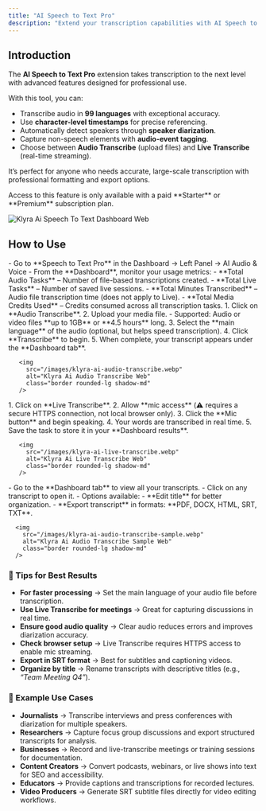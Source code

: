 ```yaml
---
title: "AI Speech to Text Pro"
description: "Extend your transcription capabilities with AI Speech to Text Pro, featuring industry-leading accuracy in 99 languages, character-level timestamps, speaker diarization, and audio-event tagging."
---
```


## Introduction

The **AI Speech to Text Pro** extension takes transcription to the next level with advanced features designed for professional use.

With this tool, you can:

- Transcribe audio in **99 languages** with exceptional accuracy.
- Use **character-level timestamps** for precise referencing.
- Automatically detect speakers through **speaker diarization**.
- Capture non-speech elements with **audio-event tagging**.
- Choose between **Audio Transcribe** (upload files) and **Live Transcribe** (real-time streaming).

It’s perfect for anyone who needs accurate, large-scale transcription with professional formatting and export options.

<Warning>
  Access to this feature is only available with a paid **Starter** or **Premium** subscription plan.
</Warning>

<img
  src="/images/klyra-ai-speech-to-text-dashboard.webp"
  alt="Klyra Ai Speech To Text Dashboard Web"
  class="border rounded-lg shadow-md"
/>

## How to Use

<Steps>
  <Step title="Access Speech to Text Pro">
    - Go to **Speech to Text Pro** in the Dashboard → Left Panel → AI Audio & Voice
    - From the **Dashboard**, monitor your usage metrics:
      - **Total Audio Tasks** – Number of file-based transcriptions created.
      - **Total Live Tasks** – Number of saved live sessions.
      - **Total Minutes Transcribed** – Audio file transcription time (does not apply to Live).
      - **Total Media Credits Used** – Credits consumed across all transcription tasks.
  </Step>
  <Step title="Audio Transcribe (File Uploads)">
    1. Click on **Audio Transcribe**.
    2. Upload your media file.
       - Supported: Audio or video files **up to 1GB** or **4.5 hours** long.
    3. Select the **main language** of the audio (optional, but helps speed transcription).
    4. Click **Transcribe** to begin.
    5. When complete, your transcript appears under the **Dashboard tab**.

       <img
         src="/images/klyra-ai-audio-transcribe.webp"
         alt="Klyra Ai Audio Transcribe Web"
         class="border rounded-lg shadow-md"
       />
  </Step>
  <Step title="Live Transcribe (Real-Time Speech)">
    1. Click on **Live Transcribe**.
    2. Allow **mic access** (⚠️ requires a secure HTTPS connection, not local browser only).
    3. Click the **Mic button** and begin speaking.
    4. Your words are transcribed in real time.
    5. Save the task to store it in your **Dashboard results**.

       <img
         src="/images/klyra-ai-live-transcribe.webp"
         alt="Klyra Ai Live Transcribe Web"
         class="border rounded-lg shadow-md"
       />
  </Step>
  <Step title="Access & Manage Results">
    - Go to the **Dashboard tab** to view all your transcripts.
    - Click on any transcript to open it.
    - Options available:
      - **Edit title** for better organization.
      - **Export transcript** in formats: **PDF, DOCX, HTML, SRT, TXT**.

      <img
        src="/images/klyra-ai-audio-transcribe-sample.webp"
        alt="Klyra Ai Audio Transcribe Sample Web"
        class="border rounded-lg shadow-md"
      />
  </Step>
</Steps>

### 🔹 Tips for Best Results

- **For faster processing** → Set the main language of your audio file before transcription.
- **Use Live Transcribe for meetings** → Great for capturing discussions in real time.
- **Ensure good audio quality** → Clear audio reduces errors and improves diarization accuracy.
- **Check browser setup** → Live Transcribe requires HTTPS access to enable mic streaming.
- **Export in SRT format** → Best for subtitles and captioning videos.
- **Organize by title** → Rename transcripts with descriptive titles (e.g., _“Team Meeting Q4”_).

### 🔹 Example Use Cases

- **Journalists** → Transcribe interviews and press conferences with diarization for multiple speakers.
- **Researchers** → Capture focus group discussions and export structured transcripts for analysis.
- **Businesses** → Record and live-transcribe meetings or training sessions for documentation.
- **Content Creators** → Convert podcasts, webinars, or live shows into text for SEO and accessibility.
- **Educators** → Provide captions and transcriptions for recorded lectures.
- **Video Producers** → Generate SRT subtitle files directly for video editing workflows.